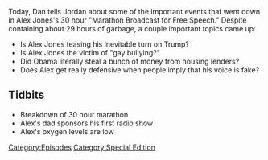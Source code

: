 {{Episode
    | title           = 30 Hour Marathon Coverage
    | caption         = [https://knowledgefight.libsyn.com/knowledge-fight-30-hour-marathon-coverage Listen to this episode on Libsyn]
    | episodeNumber   = 38
    | length          = 03:26:18
    | airDate         = May 9, 2017
    | episodeType     = [[:Category:Special Edition|Special Edition]]
    | oocDrop         = Get the Paul Joseph Watson shirt, I think it's great for women
    | previousEpisode = [[37: May 1, 2017]]
    | nextEpisode     = [[39: Jack Posobiec...Ya Busted]]
}}

{{Stub}}

Today, Dan tells Jordan about some of the important events that went down in Alex Jones's 30 hour "Marathon Broadcast for Free Speech." Despite containing about 29 hours of garbage, a couple important topics came up:

*Is Alex Jones teasing his inevitable turn on Trump?
*Is Alex Jones the victim of "gay bullying?"
*Did Obama literally steal a bunch of money from housing lenders?
*Does Alex get really defensive when people imply that his voice is fake?

==Tidbits==

*Breakdown of 30 hour marathon
*Alex's dad sponsors his first radio show
*Alex's oxygen levels are low

[[Category:Episodes]]
[[Category:Special Edition]]